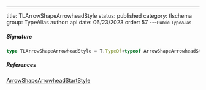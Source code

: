 ---
title: TLArrowShapeArrowheadStyle
status: published
category: tlschema
group: TypeAlias
author: api
date: 06/23/2023
order: 57
---<Small>Public TypeAlias</Small>




##### Signature


```ts
type TLArrowShapeArrowheadStyle = T.TypeOf<typeof ArrowShapeArrowheadStartStyle>
```

##### References

[ArrowShapeArrowheadStartStyle](/gen/tlschema/ArrowShapeArrowheadStartStyle-var)

